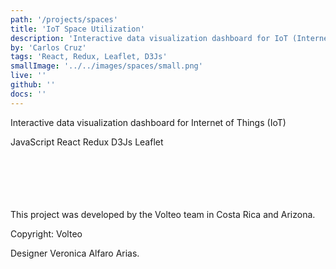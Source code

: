 ```yaml
---
path: '/projects/spaces'
title: 'IoT Space Utilization'
description: 'Interactive data visualization dashboard for IoT (Internet of Things)'
by: 'Carlos Cruz'
tags: 'React, Redux, Leaflet, D3Js'
smallImage: '../../images/spaces/small.png'
live: ''
github: ''
docs: ''
---
```




Interactive data visualization dashboard for Internet of Things (IoT)


<TagContainer>
  <Tag>JavaScript</Tag>
  <Tag>React</Tag>
  <Tag>Redux</Tag>
  <Tag>D3Js</Tag>
  <Tag>Leaflet</Tag>
</TagContainer>

<br>
</br>
<br>
</br>

<Slider dots infinite slidesToShow={1} slidesToScroll={1}>
  <div>
      <ImageMDX src="spc-show-0.png" alt="ore" />
  </div>
</Slider>

<br>
</br>

This project was developed by the Volteo team in Costa Rica and Arizona. 

Copyright:  Volteo

Designer Veronica Alfaro Arias.
